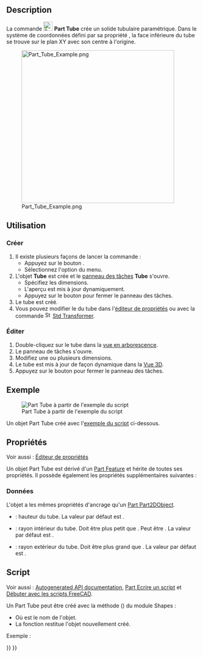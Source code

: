 <languages/>

{{Docnav/fr
|[[Part_Torus/fr|Tore]]
|[[Part_Primitives/fr|Primitives]]
|[[Part_Workbench/fr|Atelier Part]]
|IconL=Part_Torus.svg
|IconR=Part_Primitives.svg
|IconC=Workbench_Part.svg
}}

{{GuiCommand/fr
|Name=Part Tube
|Name/fr=Part Tube
|MenuLocation=Part → Primitives → Tube
|Workbenches=[[Part_Workbench/fr|Part]]
|Version=0.19
|SeeAlso=[[Part_Primitives/fr|Part Primitives]]
}}

==Description==

La commande [[Image:Part_Tube.svg|24px]] '''Part Tube''' crée un solide tubulaire paramétrique. Dans le système de coordonnées défini par sa propriété {{PropertyData|Placement}}, la face inférieure du tube se trouve sur le plan XY avec son centre à l'origine.

[[Image:Part_Tube_Example.png|400px]]

<span id="Usage"></span>
==Utilisation==

<span id="Create"></span>
=== Créer ===

# Il existe plusieurs façons de lancer la commande :
#* Appuyez sur le bouton {{Button|[[Image:Part_Tube.svg|16px]] [[Part_Tube/fr|Tube]]}}.
#* Sélectionnez l'option {{MenuCommand|Part → Primitives → [[Image:Part_Tube.svg|16px]] Tube}} du menu.
# L'objet '''Tube''' est crée et le [[Task_panel/fr|panneau des tâches]] '''Tube''' s'ouvre.
#* Spécifiez les dimensions.
#* L'aperçu est mis à jour dynamiquement.
#* Appuyez sur le bouton {{Button|OK}} pour fermer le panneau des tâches.
# Le tube est créé.
# Vous pouvez modifier le {{PropertyData|Placement}} du tube dans l'[[Property_editor/fr|éditeur de propriétés]] ou avec la commande [[Image:Std_TransformManip.svg|16px]] [[Std_TransformManip/fr|Std Transformer]].

<span id="Edit"></span>
=== Éditer ===

# Double-cliquez sur le tube dans la [[Tree_view/fr|vue en arborescence]].
# Le panneau de tâches {{MenuCommand|Tube}} s'ouvre.
# Modifiez une ou plusieurs dimensions.
# Le tube est mis à jour de façon dynamique dans la [[3D_view/fr|Vue 3D]].
# Appuyez sur le bouton {{Button|OK}} pour fermer le panneau des tâches.

<span id="Example"></span>
== Exemple ==

[[Image:Part_Tube_Scripting_Example.png|thumb|Part Tube à partir de l'exemple du script]]

Un objet Part Tube créé avec l'[[#Script|exemple du script]] ci-dessous.

<span id="Properties"></span>
==Propriétés==

Voir aussi : [[Property_editor/fr|Éditeur de propriétés]]

Un objet Part Tube est dérivé d'un [[Part_Feature/fr|Part Feature]] et hérite de toutes ses propriétés. Il possède également les propriétés supplémentaires suivantes :

<span id="Data"></span>
=== Données ===

{{TitleProperty|Attachment}}

L'objet a les mêmes propriétés d'ancrage qu'un [[Part_Part2DObject/fr#Donn.C3.A9es|Part Part2DObject]].

{{TitleProperty|Tube}}

* {{PropertyData|Height|Length}} : hauteur du tube. La valeur par défaut est {{Value|10mm}}.
* {{PropertyData|Inner Radius|Length}} : rayon intérieur du tube. Doit être plus petit que {{PropertyData|Outer Radius}}. Peut être {{Value|0}}. La valeur par défaut est {{Value|2mm}}.
* {{PropertyData|Outer Radius|Length}} : rayon extérieur du tube. Doit être plus grand que {{PropertyData|Inner Radius}}. La valeur par défaut est {{Value|5mm}}.

<span id="Scripting"></span>
== Script ==

Voir aussi : [https://freecad.github.io/SourceDoc/ Autogenerated API documentation], [[Part_scripting/fr|Part Ecrire un script]] et [[FreeCAD_Scripting_Basics/fr|Débuter avec les scripts FreeCAD]].

Un Part Tube peut être créé avec la méthode {{Incode|addTube()}} ({{Version/fr|0.20}}) du module Shapes :

{{Code|code=
tube = Shapes.addTube(FreeCAD.ActiveDocument, "myTube")
}}

* Où {{Incode|"myTube"}} est le nom de l'objet.
* La fonction restitue l'objet nouvellement créé.

Exemple :

{{Code|code=
import FreeCAD as App
from BasicShapes import Shapes

doc = App.activeDocument()

tube = Shapes.addTube(FreeCAD.ActiveDocument, "myTube")
tube.Height = 20
tube.InnerRadius = 2
tube.OuterRadius = 3
tube.Placement = App.Placement(App.Vector(2, 4, 5), App.Rotation(60, 60, 30))

doc.recompute()
}}


{{Docnav/fr
|[[Part_Torus/fr|Tore]]
|[[Part_Primitives/fr|Primitives]]
|[[Part_Workbench/fr|Atelier Part]]
|IconL=Part_Torus.svg
|IconR=Part_Primitives.svg
|IconC=Workbench_Part.svg
}}

{{Part_Tools_navi{{#translation:}}}}
{{Userdocnavi{{#translation:}}}}